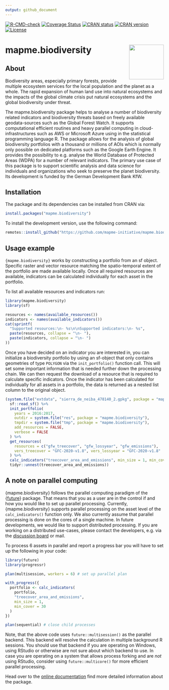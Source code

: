 ```yaml
---
output: github_document
---
```


<!-- badges: start -->

[![R-CMD-check](https://github.com/mapme-initiative/mapme.biodiversity/workflows/R-CMD-check/badge.svg)](https://github.com/mapme-initiative/mapme.biodiversity/actions)
[![Coverage Status](https://img.shields.io/codecov/c/github/mapme-initiative/mapme.biodiversity/master.svg)](https://app.codecov.io/github/mapme-initiative/mapme.biodiversity?branch=main)
[![CRAN status](https://badges.cranchecks.info/summary/mapme.biodiversity.svg)](https://cran.r-project.org/web/checks/check_results_mapme.biodiversity.html)
[![CRAN version](https://www.r-pkg.org/badges/version/mapme.biodiversity)](https://CRAN.R-project.org/package=mapme.biodiversity)
[![License](https://img.shields.io/badge/License-GPL (>=3)-brightgreen.svg?style=flat)](https://choosealicense.com/licenses/gpl-3.0/)

<!-- badges: end -->

# mapme.biodiversity <img src="man/figures/logo.png" align="right" height="110"/>

## About

Biodiversity areas, especially primary forests, provide multiple
ecosystem services for the local population and the planet as a whole.
The rapid expansion of human land use into natural ecosystems and the
impacts of the global climate crisis put natural ecosystems and the
global biodiversity under threat.

The mapme.biodiversity package helps to analyse a number of biodiversity
related indicators and biodiversity threats based on freely available
geodata-sources such as the Global Forest Watch. It supports
computational efficient routines and heavy parallel computing in
cloud-infrastructures such as AWS or Microsoft Azure using in the statistical
programming language R. The package allows for the analysis of global
biodiversity portfolios with a thousand or millions of AOIs which is
normally only possible on dedicated platforms such as the Google Earth
Engine. It provides the possibility to e.g. analyse the World Database
of Protected Areas (WDPA) for a number of relevant indicators. The
primary use case of this package is to support scientific analysis and
data science for individuals and organizations who seek to preserve the
planet biodiversity. Its development is funded by the German
Development Bank KfW.

## Installation

The package and its dependencies can be installed from CRAN via:

```r
install.packages("mapme.biodiversity")
```

To install the development version, use the following command:

```r
remotes::install_github("https://github.com/mapme-initiative/mapme.biodiversity")
```

## Usage example

`{mapme.biodiversity}` works by constructing a portfolio from an sf
object. Specific raster and vector resource matching the spatio-temporal
extent of the portfolio are made available locally. Once all required
resources are available, indicators can be calculated individually for
each asset in the portfolio.

To list all available resources and indicators run:

```r
library(mapme.biodiversity)
library(sf)

resources <- names(available_resources())
indicators <- names(available_indicators())
cat(sprintf(
  "Supported resources:\n- %s\n\nSupported indicators:\n- %s",
  paste(resources, collapse = "\n- "),
  paste(indicators, collapse = "\n- ")
))
```

Once you have decided on an indicator you are interested in, you can
initialize a biodiversity portfolio by using an sf-object that only
contains geometries of type `POLYGON` via the `init_portfolio()`
function call. This will set some important information that is needed
further down the processing chain. We can then request the download of a
resource that is required to calculate specific indicators. Once the
indicator has been calculated for individually for all assets in a
portfolio, the data is returned as a nested list column to the original
object.

```r
(system.file("extdata", "sierra_de_neiba_478140_2.gpkg", package = "mapme.biodiversity") %>%
  sf::read_sf() %>%
  init_portfolio(
    years = 2016:2017,
    outdir = system.file("res", package = "mapme.biodiversity"),
    tmpdir = system.file("tmp", package = "mapme.biodiversity"),
    add_resources = FALSE,
    verbose = FALSE
  ) %>%
  get_resources(
    resources = c("gfw_treecover", "gfw_lossyear", "gfw_emissions"),
    vers_treecover = "GFC-2020-v1.8", vers_lossyear = "GFC-2020-v1.8"
  ) %>%
  calc_indicators("treecover_area_and_emissions", min_size = 1, min_cover = 30) %>%
  tidyr::unnest(treecover_area_and_emissions))
```


## A note on parallel computing

{mapme.biodiversity} follows the parallel computing paradigm of the
{[future](https://cran.r-project.org/package=future)} 
package. That means that you as a user are in the control if and how you would 
like to set up parallel processing. Currently, {mapme.biodiversity} supports 
parallel processing on the asset level of the `calc_indicators()` function only. We
also currently assume that parallel processing is done on the cores of a single 
machine. In future developments, we would like to support distributed processing.
If you are working on a distributed use-cases, please contact the developers,
e.g. via the [discussion board](https://github.com/mapme-initiative/mapme.biodiversity/discussions) or mail.

To process 6 assets in parallel and report a progress bar you will have to set 
up the following in your code:

```r
library(future)
library(progressr)

plan(multisession, workers = 6) # set up parallel plan

with_progress({
  portfolio <- calc_indicators(
    portfolio,
    "treecover_area_and_emissions",
    min_size = 1,
    min_cover = 30
  )
})

plan(sequential) # close child processes
```

Note, that the above code uses `future::multisession()` as the parallel backend.
This backend will resolve the calculation in multiple background R sessions.
You should use that backend if you are operating on Windows, using RStudio or
otherwise are not sure about which backend to use. In case you are operating on 
a system that allows process forking and are *not* using RStudio, consider
using `future::multicore()` for more efficient parallel processing.

Head over to the [online
documentation](https://mapme-initiative.github.io/mapme.biodiversity/index.html)
find more detailed information about the package.
